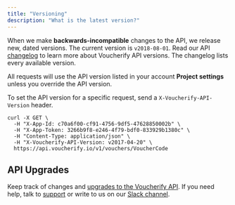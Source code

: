 ```yaml
---
title: "Versioning"
description: "What is the latest version?"
---
```


When we make **backwards-incompatible** changes to the API, we release new, dated versions. The current version is `v2018-08-01`. Read our API [changelog](/docs/api-version-upgrades) to learn more about Voucherify API versions. The changelog lists every available version.

All requests will use the API version listed in your account **Project settings** unless you override the API version.

To set the API version for a specific request, send a `X-Voucherify-API-Version` header.

  ```cURL Example Request
  curl -X GET \
    -H "X-App-Id: c70a6f00-cf91-4756-9df5-47628850002b" \
    -H "X-App-Token: 3266b9f8-e246-4f79-bdf0-833929b1380c" \
    -H "Content-Type: application/json" \
    -H "X-Voucherify-API-Version: v2017-04-20" \
    https://api.voucherify.io/v1/vouchers/VoucherCode
  ```

## API Upgrades

Keep track of changes and [upgrades to the Voucherify API](/api-version-upgrades). If you need help, talk to [support](https://www.voucherify.io/contact-support) or write to us on our [Slack channel](https://www.voucherify.io/community).
